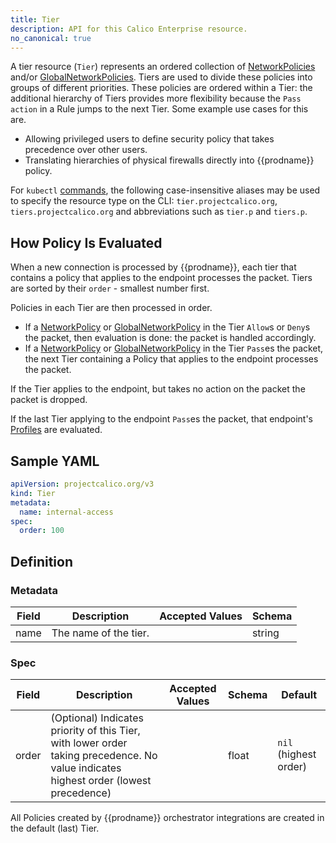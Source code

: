```yaml
---
title: Tier
description: API for this Calico Enterprise resource.
no_canonical: true
---
```


A tier resource (`Tier`) represents an ordered collection of [NetworkPolicies](networkpolicy.mdx)
and/or [GlobalNetworkPolicies](globalnetworkpolicy.mdx).
Tiers are used to divide these policies into groups of different priorities. These policies
are ordered within a Tier: the additional hierarchy of Tiers provides more flexibility
because the `Pass` `action` in a Rule jumps to the next Tier. Some example use cases for this are.

- Allowing privileged users to define security policy that takes precedence over other users.
- Translating hierarchies of physical firewalls directly into {{prodname}} policy.

For `kubectl` [commands](https://kubernetes.io/docs/reference/kubectl/overview/), the following case-insensitive aliases
may be used to specify the resource type on the CLI:
`tier.projectcalico.org`, `tiers.projectcalico.org` and abbreviations such as
`tier.p` and `tiers.p`.

## How Policy Is Evaluated

When a new connection is processed by {{prodname}}, each tier that contains a policy that applies to the endpoint processes the packet.
Tiers are sorted by their `order` - smallest number first.

Policies in each Tier are then processed in order.

- If a [NetworkPolicy](networkpolicy.mdx) or [GlobalNetworkPolicy](globalnetworkpolicy.mdx) in the Tier `Allow`s or `Deny`s the packet, then evaluation is done: the packet is handled accordingly.
- If a [NetworkPolicy](networkpolicy.mdx) or [GlobalNetworkPolicy](globalnetworkpolicy.mdx) in the Tier `Pass`es the packet, the next Tier containing a Policy that applies to the endpoint processes the packet.

If the Tier applies to the endpoint, but takes no action on the packet the packet is dropped.

If the last Tier applying to the endpoint `Pass`es the packet, that endpoint's [Profiles](profile.mdx) are evaluated.

## Sample YAML

```yaml
apiVersion: projectcalico.org/v3
kind: Tier
metadata:
  name: internal-access
spec:
  order: 100
```

## Definition

### Metadata

| Field | Description           | Accepted Values | Schema |
| ----- | --------------------- | --------------- | ------ |
| name  | The name of the tier. |                 | string |

### Spec

| Field | Description                                                                                                                          | Accepted Values | Schema | Default               |
| ----- | ------------------------------------------------------------------------------------------------------------------------------------ | --------------- | ------ | --------------------- |
| order | (Optional) Indicates priority of this Tier, with lower order taking precedence. No value indicates highest order (lowest precedence) |                 | float  | `nil` (highest order) |

All Policies created by {{prodname}} orchestrator integrations are created in the default (last) Tier.
